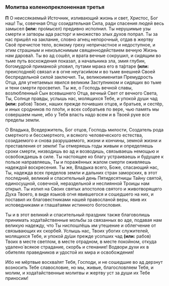### Молитва коленопреклоненная третья

**П** О неиссякаемый Источник, изливающий жизнь и свет, Христос, Бог наш! Ты, совечная Отцу созидательная Сила, ради спасения людей весь замысел **(или:** про́мысел<R>)</R> предивно исполнил. Ты нерушимые узы смерти и затворы ада расторг и множество злых духов попрал. Ты за нас пришёл на заклание, словно агнец непорочный, отдав в жертву Своё пречистое тело, всякому греху непричастное и недоступное, и этим страшным и неизъяснимым священнодействием вечную Жизнь нам дарова́л. Ты во ад сошёл, и врата вечные сокрушил, и сидящим во тьме путь восхождения показал, а начальника зла, змия глубин, богомудрой приманкой уловил, путами мрака его в та́ртаре **(или:** преисподней<R>)</R> связал и в огне неугаси́мом и во тьме внешней Своей беспредельной силой заключил. Ты, великоименитая Премудрость Отца, для угнетаемых явился великим Заступником и сидящих во тьме и тени смерти просветил. Ты же, о Господь вечной славы, возлюбленный Сын всевышнего Отца, вечный Свет от вечного Света, Ты, Солнце правды, услышь нас, молящихся Тебе, и упокой души чад **(или:** рабов<R>)</R> Твоих, наших прежде почивших отцов, и братьев, и сестёр, и иных сродников по пло́ти, и всех собратьев по вере, чью память мы совершаем ныне, ибо у Тебя власть надо всем и в Твоей руке все пределы земли.

О Владыка, Вседержитель, Бог отцов, Господь милости, Создатель рода смертного и бессмертного, и всякого человеческого естества, созидаемого и снова разрушаемого, жизни и кончины, земной жизни и преставления от земли! Ты отмеряешь годы живым и определяешь сроки смерти, низводишь во ад и возводишь, связываешь немощью и освобождаешь в силе. Ты настоящее ко благу устраиваешь и будущее к пользе направляешь, Ты и поражённых жалом смерти оживляешь надеждой воскресения. Ты же, Владыка всего, Боже, спасающий нас, Ты, надежда всех пределов земли и дальних стран заморских, в этот последний, великий и спасительный день Пятидесятницы Тайну святой, единосущной, совечной, нераздельной и неслиянной Троицы нам открыл. Ты излил на Своих святых апостолов святого и животворящего Духа Твоего, в виде языко́в огня явившегося и сошедшего на них, и поставил их благовестниками нашей правосланой веры, явив их исповедниками и глаша́таями истинного богословия.

Ты и в этот великий и спасительный праздник также благоволишь принимать хода́тайственные мольбы за связанных во аде, подавая нам великую надежду, что Ты ниспошлёшь им утешение и облегчение от связывающих их скорбе́й. Услышь нас, Твоих убогих служителей, молящихся Тебе, и упокой ду́ши прежде усопших чад **(или:** рабов<R>)</R> Твоих в месте светлом, в месте отрадном, в месте покойном, откуда удалено́ всякое страдание, скорбь и стенание! Водвори духи их в обителях праведников и удостой их мира и освобождения!

Ибо не мёртвые восхва́лят Тебя, Господи, и не сошедшие во ад дерзнут возносить Тебе славословие, но мы, живые, благословляем Тебя, и молим, и хода́тайственные молитвы и жертву уст за души их Тебе приносим!
